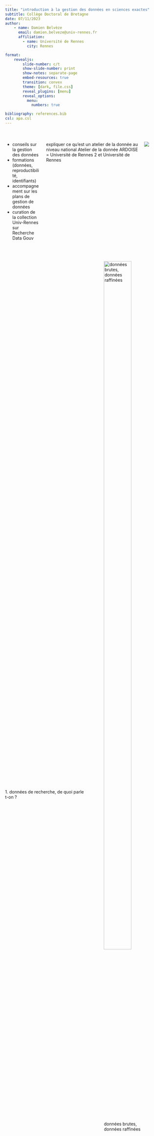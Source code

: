 ```yaml
---
title: "introduction à la gestion des données en sciences exactes"
subtitle: Collège Doctoral de Bretagne
date: 07/11/2023
author: 
    - name: Damien Belvèze
      email: damien.belveze@univ-rennes.fr
      affiliation: 
        - name: Université de Rennes
          city: Rennes

format: 
    revealjs:
        slide-number: c/t
        show-slide-number: print
        show-notes: separate-page
        embed-resources: true
        transition: convex
        theme: [dark, file.css]
        reveal_plugins: [menu]
        reveal_options: 
          menu: 
            numbers: true

bibliography: references.bib
csl: apa.csl
---
```


# {background-color="#fef1da"}

:::: {.columns}
::: {.column width="70%" .incremental}

- conseils sur la gestion des données
- formations (données, reproductibilité, identifiants)
- accompagnement sur les plans de gestion de données
- curation de la collection Univ-Rennes sur Recherche Data Gouv
:::

:::{.notes}
expliquer ce qu'est un atelier de la donnée au niveau national
Atelier de la donnée ARDOISE = Université de Rennes 2 et Université de Rennes
:::

::: {.column width="30%"}

![](images/ardoise.png)
:::
::::



# {background-color="#fef1da"}
:::: {.columns style='display: flex !important; height: 90%;'}
::: {.column width="50%" style='display: flex; justify-content: center; align-items: center;'}

[1. données de recherche, de quoi parle t-on ?]{.title}

:::
::: {.column width="50%"}

![données brutes, données raffinées](images/data_narrative.jpg){width="80%" #fig-data_narrative}

:::
::::

## quels fichiers sont importants à mettre à disposition ?

:::: {.columns}
::: {.column width="50%"}

- raw_data_fish_counter.csv
- intermediate_data.xls
- filter1.py
- first_draft_submission.pdf
- fish_counter_calibration.md
- kick_off_report.docx
- filter2.py
- notebook_experiment.ipynb

:::
::: {.column widt="50%"}  

- final_data_fish_counter.xls
- project_presentation_funders.pptx
- final_data.csv
- study_draft.qmd
- january_meeting_partners.docx
- fish_counter_instructions_for_use.pdf
- gantt_calendar.xlsx
:::
::::

:::{.notes}

Les données de recherche sont des données qui ont une valeur démonstrative et sur lesquelles s'appuient les publications. 
Les *inscriptions* (Bruno Latour) qui sont produites dans la vie du projet ou du labo (compte rendu de réunion, mode d'emploi d'un matériel, agenda du projet ne sont pas des données de recherche. Leur conservation peut avoir un intérêt dans certains cas, mais pas dans le cadre d'un plan de gestion de données)

:::

## Réponses

:::: {.columns}
::: {.column width="50%"}

- [raw_data_fish_counter.csv]{.green}
- [intermediate_data.xls]{.orange}
- [filter1.py]{.green}
- first_draft_submission.pdf
- [fish_counter_calibration.md]{.green}
- kick_off_report.docx
- [filter2.py]{.green}
- [notebook_experiment.ipynb]{.orange}

:::
::: {.column widt="50%"}  

- final_data_fish_counter.xls
- project_presentation_funders.pptx
- [final_data.csv]{.green}
- [study_draft.qmd]{.orange}
- january_meeting_partners.docx
- fish_counter_instructions_for_use.pdf
- gantt_calendar.xlsx
:::
::::

# {background-color="#fef1da"}
:::: {.columns style='display: flex !important; height: 90%;'}
::: {.column width="40%" style='display: flex; justify-content: center; align-items: center;'}

[2. pour une science cumulative, fiable et reproductible?]{.title}

:::
::: {.column width="60%"}

![données figées, données liées](images/data_steps.png){#fig-data_steps}

:::
::::

::: {.notes}
Rappeler aux doctorants, le non-sens qu'il y a à "geler" ses données dans le support en PDF de leur thèse. 
Lors du dépôt de la publication dans HAL, les bibliothécaires de l'Université de Rennes essaient de récupérer auprès des auteurs les données en format réutilisable, quand elles ne se trouvent que dans le PDF de l'article.

La Science Ouverte repose sur des formats libres (transparence, format accessible à tous). Un document CSV vaux mieux qu'un fichier Excel (voir plus loin)

L'étape suivante consiste à utiliser des URI (par exemple des éléments Wikidata) dans ses tableaux de données pour relier ces données à d'autres données du même genre (RDF)

Enfin on peut utiliser des outils comme Lodex pour transformer ses données en site web dynamique permettant de visualiser ses données de plusieurs manières et d'agréger son jeu de données à d'autres jeux de données

:::

## Pourquoi conserver ces données ? 

## {background-iframe="https://video.univ-rennes1.fr/permalink/v125f6acecf2bu72r140/iframe/"}

<!--
au cas où la vidéo ne serait plus disponible sur le serveur, décommenter les lignes ci-dessous:

{background-video="reproductibilite.mp4"}
-->

## pérennité de l'accès aux données

![lutter contre la perte des données](images/perte_donnees.png){#fig-perte}

@gibneyScientistsLosingData2013a

# {background-color="#fef1da"} 

:::: {.columns style='display: flex !important; height: 90%;'}
::: {.column width="50%" style='display: flex; justify-content: center; align-items: center;'} 

[3. Un enjeu de Science Ouverte]{.title}
:::
::: {.column width="50%"}

![](images/Open_Science_Logo.png)
:::
::::

## principes FAIR

![principes FAIR](images/FAIR2.png){#fig-fair}

## ouverture / fermeture 

:::{.incremental}

- "aussi ouvert que possible, aussi fermé que nécessaire"

- Ouverture par défaut

- fermeture à justifier : 

    - données personnelles
    - propriété intellectuelle
:::

::: {.notes}

# données personnelles

L'enjeu reste de donner accès dans la plus large mesure possible au jeu de données. Pour cela, on aura recours à des procédés visant à pseudonymiser ou anonymiser le jeu de données. La pseudonymisation consiste à supprimer les données directement identifiantes, ou à les remplacer par des pseudonymes. Cette méthode comporte des risques de réidentification par croisement du jeu de données avec d'autres jeux portant sur la même population. 
L'anonymisation des données est une méthode plus subtile consistant, après suppression des données directement identifiantes, à rendre les données moins précises ou à y ajouter du bruit pour entraver les tentatives éventuelles de réidentification. Il s'agit d'un compromis à trouver entre l'intérêt des personnes dont les données sont collectées et la finesse de ces données. Des outils existent pour anonymiser les données : Arx, Amnesia. 
L'anonymisation des données entraîne des coûts de traitement (temps humain, prestatation) qu'il convient de prévoir en amont dans la demande de budget. 

# propriété intellectuelle

En France, le régime du droit de la donnée fait que celles-ci par défaut sont la propriété des employeurs, et non celle des producteurs (chercheurs).
Mais il peut y avoir des limites au partage de ces données : 
- licences contaminantes de certains matériels propriétaires utilisées pour produire des données (par exemple imagerie médicale)
- projets de recherche internationaux : quel droit national on va appliquer sur ces données ?

:::

## rendre ses données trouvables

Qualité d'un répertoire : 

::: {.incremental}

- renommée
- pérennité (institution support)
- licence ouverte
- identifiant pérenne
- richesse des métadonnées
- curation

:::

::: {.notes}

Zenodo : pas de versionnage des jeux de données, métadonnées moins riches que sur RDG, mais entrepôt pérenne (European Commission)

pour chercher des entrepôts et comparer leurs offres : https://re3data.org

Eviter les entrepôts propriétaires (Figshare)

critères de conformité des entrepôts : https://www.ouvrirlascience.fr/entrepots-de-donnees-de-confiance-criteres-de-conformite/

:::

## {.smaller}



| discipline | entrepôt |
|:---|:---|
| images (SHS) | [MediHal]( https://medihal.archives-ouvertes.fr/) |
| code | Software Heritage via [HAL](https://hal.archives-ouvertes.fr) |
| BioInformatique | [GenOuest](https://www.genouest.org/) |
| Sciences Humaines | [Nakala](https://nakala.fr) |
| Mathématiques | pas d'entrepôt, voir avec le [groupe RNBM](https://www.rnbm.org/category/le-reseau/groupes-de-travail/donnees-maths/) | |
| environnement, hydrologie | [Osuris](https://accueil.osuris.fr/) |
| Sciences de la terre | [data terra](https://www.data-terra.org/) |
| Sciences de la mer |[data ifremer](https://data.ifremer.fr/), [seanoe](https://www.seanoe.org/) |
| sciences médicales | [entrepôt INSERM sur RDG](https://entrepot.recherche.data.gouv.fr/dataverse/inserm) |
| Ecologie, environnement et société | [Data.InDoRES et Cat.InDoRES](http://bbees.mnhn.fr/fr/dataindores-27)  |

: {.striped}

## Recherche Data Gouv

- richesse des métadonnées
- curation
- référence nationale  (soutenu par le Ministère)
- identifiant pérenne
- volumétrie importante
- gratuité
- génération simplifiée de datapapers
- [bac à sable de RDG](https://demo.recherche.data.gouv.fr/dataverse/tp)

:::{.notes}
Sur Zenodo, on est limité à 50 gigaoctets par dataset
sur RDG, on est limité à 50 gigaoctets par fichier, un dataset peut comporter plusieurs fichiers (pas vu de limitation globale), donc oui, apparemment la volumétrie est moins limitée sur RDG que sur Zenodo.
:::

## données accessibles ?

:::: {.columns}
::: {.column width="50%"}
Dans 93% des cas pas de réponse ou réponse négative sans justification @gabelicaManyResearchersWere2022a

:::
::: {.column width="50%"}

!["data available upon request"](images/data_available_request.jpg){#fig-data_available}
:::
::::

::: {.notes}

La personne inscrite dans le PGD comme personne contact pour les données peut être le corresponding author de la publication liée ou bien une autre personne, mais cette personne doit avoir conscience de son rôle si sa médiation est nécessaire pour obtenir les données. 
Mieux vaut renseigner ici une adresse personnelle (type gmail) qu'une adresse institutionnelle, car on peut changer fréquemment d'institution.  
:::

## données interopérables ? 

| registre | identifiant |
|:--|:--|
| [CAS number]{.red} | 12019-52-2 |
| [PubChem CID number]{.green} | 6914517 |
| [PubChem SID number]{.green} | 24879035   |
| [openSMILES identifier]{.green} | \[Cu\].\[Cu\].\[Te\] |
|[InChI identifier]{.green} | InChI=1/2Cu.Te |
|[MDL number]{.red} | MFCD00049727 | 

: Quels identifiants utiliser pour le cuivre telluride ?

::: {.notes}
Dans les entrepôts on va plutôt utiliser inchi que CAS car pour accéder aux identifiants CAS il faut disposer de la base de données CAS Sci-Finder

PubchemID est considérée comme un meilleur choix qu'InCHi, car plus *machine-redeable*

:::

## formats transparents ?

![CSV vs XLS](images/error_excel.jpg){#fig-excel}

@ziemannFivePillarsComputational2023a

::: {.notes}
Utiliser Excel pour analyser des données (comme le font 69% des chercheurs d'après une étude de 2016) est une mauvaise idée. Utiliser plutôt des outils transparents comme R. Une étude de 2021 montre qu'Excel change régulièrement des gènes en dates, et le phénomène est connu de longue date. La #reproductibilité des études passe par le maniement d'outils libres et transparents sur ce qu'ils font. Reférences ici : https://doi.org/10.1093/bib/bbad375
:::

## documenter les données {.incremental}

> Documentation is the glue that binds a data science project together (@ziemannFivePillarsComputational2023a)

- Décrire avec soin les données et le contexte de leur acquisition (production, collection)
- *literate programming*
- décrire les données en utilisant des ontologies

## documenter pour éviter les erreurs de contexte

:::: {.columns}
::: {.column width="50%"}

être précis dans la description du contexte de la production des données
:::
::: {.column widt="50%"}
![l'importance du contexte](images/data_context.png){#fig-data_context width="80%"}
:::

::::

::: {.notes}
possibilité de lier le plan de gestion des données à un protocole déposé sur un autre site (par exemple https://www.protocols.io) ou Prospero https://www.crd.york.ac.uk/prospero/ si les données sont bibliographiques et qu'il s'agit d'une revue de littérature

:::

## ontologies

[regroupement de thesaurus](https://skosmos.loterre.fr/fr/)

| discipline | thesaurus |
|:-- |:--|
| biodiversité | [INRAE](https://thesaurus.inrae.fr)|
| environnement | [GEMET](https://www.eionet.europa.eu/gemet/fr/themes/) |
| Biologie, Santé | [MeSH](https://www.ncbi.nlm.nih.gov/mesh) |
| Santé mentale | [ascodopsy](https://santepsy.ascodocpsy.org/index.php?lvl=cmspage&pageid=6&id_rubrique=125) |
| 

[Le thésaurus Loterre (multidisciplinaire)](https://skosmos.loterre.fr)



## données réutilisables ?

::: {style='font-size: 30px'}
- [Creative Commons](https://fr.wikipedia.org/wiki/Licence_Creative_Commons) (CC:by)
- une licence écrite par un cabinet d'avocat expert en propriété intellectuelle et qui prévoit une multiplicité de cas d'usages autorisés ou prohibés
- [ODBL](https://opendatafrance.gitbook.io/odl-ressources/fiches-pratiques/aspects-juridiques/foire-aux-questions-sur-la-licence-odbl)
- [Etalab](https://www.etalab.gouv.fr/licence-ouverte-open-licence/)
- pas de licence, on fait ce qu'on veut avec mon jeu de données
- [CC0](https://fr.wikipedia.org/wiki/Licence_CC0)
- CC:by pour tous le monde sauf pour les industries fossiles, les vendeurs d'armes et Google (@thomasSeReapproprierProduction2023b) texte disponible [ici](se_reapproprier_resultats_connaissance.htm).
:::

::: {.notes}

**Demander aux élèves quelles sont les données mentionnées dans cette slide qui sont appropriées pour un jeu de données.**

Réponses :

Les licences Etalab et ODBL sont recommandées en France pour permettre la réutilisation des données. 
Les Creative Commons sont plutôt appropriées aux résultats de la recherche (publications, preprints, posters...)
la licence CC0 n'est pas autorisée en France où le droit d'auteur commande au minimum de citer l'auteur du jeu de données, ce que ne prévoit pas cette licence. 

Lorsqu'aucune licence n'est indiquée, on ne peut pas réutiliser de manière sûre le jeu de données. Quand il n'y a pas de licence, par défaut, c'est le droit d'auteur qui s'applique. 

Dans le cadre de la Science Ouverte, les licences sont standardisées et les usages qu'elles permettent sont facilement énonçables et compréhensibles. Si en guise de licence on a un texte qui ressemble aux CGU d'un service web, c'est que le jeu de données risque d'être difficile à réutiliser (nécessité probablement de contacter les producteurs)

La Science Ouverte peut être vue par certaines chercheurs comme une perte de contrôle sur leurs publications et données et les licences restrictives qui entravent la réutilisation à des fins jugées mauvaises par les chercheurs est encore à l'état de projet. Ces licences ne sont pas usuelles pour les données.

:::

## Le plan de gestion de données

:::: {.columns}
::: {.column width="50%" .incremental}

- Le PGD résume tous les choix faits pour la gestion des données

- Déposer une première version d'un PGD 6 mois après la signature d'un contrat (ANR, Projets européens)

- [DMP OPIDOR](https://dmp.opidor.fr/)

:::
::: {.column width="50%"}
![](images/PNSO.png)
:::
::::


# {background-color="#fef1da"} 

:::: {.columns style='display: flex !important; height: 90%;'}
::: {.column width="50%" style='display: flex; justify-content: center; align-items: center;'} 

[4. Place à la pratique]{.title}
:::
::: {.column width="50%"}

![Silurus Glanis](images/Silurus_glanis.jpg){#fig-silurus}
:::
::::

## données fictives (ChatGPT)

```r
data.silures <- read.csv(file="silurus.csv")
print(data.silures)

```
::: {.notes}
jeu de données inspiré de 
Gouvernement du Royaume Uni. (2023). River Tyne Fish Count [jeu de données]. https://www.gov.uk/government/statistical-data-sets/river-tyne-fish-counts

Le jeu de données ne comporte pas d'informations sur certains signes (*) ou (#). Ces signes sont explicitées dans le mail. On insiste ici sur la nécessité de documenter correctement le jeu de données pour qu'il ne manque rien à sa compréhension.

:::


## {background-iframe="champs_rdg.html"}

##

::: {.justify}
```r
cat(paste0(readLines("mail.md"), collapse="\n"))
```
::: {.notes}

Le mail comporte des informations sur le contexte et les limites de la collecte des données. Ces informations aident à remplir les champs concernant le jeu de données.

:::


:::

## figures {.smaller}

|figure | source et crédits |
|:-- |:-- |
| @fig-data_narrative | [Maricx](https://www.reddit.com/r/ProgrammerHumor/comments/pf247h/who_doesnt_like_a_good_story/)  |
| @fig-data_steps | [Tim Berners-Lee](https://5stardata.info/en/)|
| @fig-perte | [Gibney, Van Noorden](https://www.nature.com/articles/nature.2013.14416) |
| @fig-fair | [Willkinson, Dumontier et al.](https://www.nature.com/articles/sdata201618) |
| @fig-data_available | [Sergio Uribe](https://www.linkedin.com/pulse/dental-research-generates-data-available-sergio-uribe) |
| @fig-excel | meme dont l'origine se perd dans la nuit des temps |
| @fig-data_context | [Ralph Aboujaoude Diaz](https://www.linkedin.com/posts/ralph-aboujaoude-diaz-40838313_technology-artificialintelligence-computervision-activity-6912446088364875776-h-Iq?utm_source=linkedin_share&utm_medium=member_desktop_web)|
| @fig-silurus | [Dieter Florian](https://commons.wikimedia.org/wiki/Category:Silurus_glanis#/media/File:Silurus_glanis_02.jpg) |



## logiciels utilisés pour la présentation

Toute la présentation a été conçue avec du **logiciel libre** (merci Richard M. Stallman), et notamment les logiciels suivants :

- Quarto 1.3.450
- VScode 1.8.0
- R :

```r
sessioninfo::session_info()
```

::: {.note}

l'éditeur de texte est VScode. VScode rend l'utilisation de Quarto plus facile (Quarto est un logiciel dépourvu d'interface graphique, de même que Pandoc qui est intégré à Quarto).
VScode permet d'encapsuler également des chuncks de R (si R est chargé sur la machine avec les packages correspondants)

Le package sessioninfo de R permet de montrer comment on peut documenter automatiquement le code utilisé pour produire une figure à partir d'un jeu de données par exemple. La reproductibilité du code est un enjeu essentiel et connexe à l'accès aux données. 

:::

# Références {background-color="#fef1da"}

